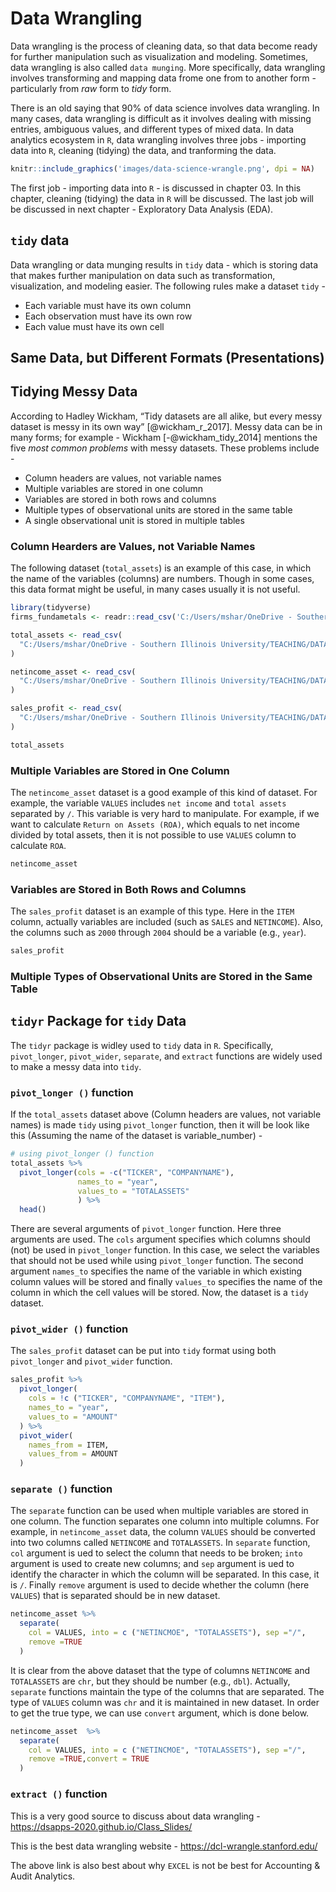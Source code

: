 # Data Wrangling

Data wrangling is the process of cleaning data, so that data become ready for further manipulation such as visualization and modeling. Sometimes, data wrangling is also called `data munging`. More specifically, data wrangling involves transforming and mapping data frome one from to another form - particularly from *raw* form to *tidy* form.

There is an old saying that 90% of data science involves data wrangling. In many cases, data wrangling is difficult as it involves dealing with missing entries, ambiguous values, and different types of mixed data. In data analytics ecosystem in `R`, data wrangling involves three jobs - importing data into `R`, cleaning (tidying) the data, and tranforming the data. 

```r
knitr::include_graphics('images/data-science-wrangle.png', dpi = NA)
```

The first job - importing data into `R` - is discussed in chapter 03. In this chapter, cleaning (tidying) the data in `R` will be discussed. The last job will be discussed in next chapter - Exploratory Data Analysis (EDA). 

## `tidy` data 

Data wrangling or data munging results in `tidy` data - which is storing data that makes further manipulation on data such as transformation, visualization, and modeling easier. The following rules make a dataset `tidy` - 

* Each variable must have its own column
* Each observation must have its own row
* Each value must have its own cell

## Same Data, but Different Formats (Presentations)


## Tidying Messy Data

According to Hadley Wickham, "Tidy datasets are all alike, but every messy dataset is messy in its own way" [@wickham_r_2017]. Messy data can be in many forms; for example - Wickham [-@wickham_tidy_2014] mentions the five *most common problems* with messy datasets. These problems include - 

* Column headers are values, not variable names
* Multiple variables are stored in one column
* Variables are stored in both rows and columns
* Multiple types of observational units are stored in the same table
* A single observational unit is stored in multiple tables

### Column Hearders are Values, not Variable Names

The following dataset (`total_assets`) is an example of this case, in which the name of the variables (columns) are numbers. Though in some cases, this data format might be useful, in many cases usually it is not useful.  

```r
library(tidyverse)
firms_fundametals <- readr::read_csv('C:/Users/mshar/OneDrive - Southern Illinois University/TEACHING/DATA ANALYTICS/MY BOOK_ACCOUNTING ANALYTICS/ACCT_ANALYTICS_BOOK_04_23_2020/daina/data-raw/firms_fundamentals.csv')

total_assets <- read_csv(
  "C:/Users/mshar/OneDrive - Southern Illinois University/TEACHING/DATA ANALYTICS/MY BOOK_ACCOUNTING ANALYTICS/ACCT_ANALYTICS_BOOK_04_23_2020/daina/data-raw/total_assets.csv"
)

netincome_asset <- read_csv(
  "C:/Users/mshar/OneDrive - Southern Illinois University/TEACHING/DATA ANALYTICS/MY BOOK_ACCOUNTING ANALYTICS/ACCT_ANALYTICS_BOOK_04_23_2020/daina/data-raw/netincome_asset.csv"
)

sales_profit <- read_csv(
  "C:/Users/mshar/OneDrive - Southern Illinois University/TEACHING/DATA ANALYTICS/MY BOOK_ACCOUNTING ANALYTICS/ACCT_ANALYTICS_BOOK_04_23_2020/daina/data-raw/sales_profit.csv"
)
```

```r
total_assets
```

### Multiple Variables are Stored in One Column

The `netincome_asset` dataset is a good example of this kind of dataset. For example, the variable `VALUES` includes `net income` and `total assets` separated by `/`. This variable is very hard to manipulate. For example, if we want to calculate `Return on Assets (ROA)`, which equals to net income divided by total assets, then it is not possible to use `VALUES` column to calculate `ROA`. 

```r
netincome_asset
```

### Variables are Stored in Both Rows and Columns

The `sales_profit` dataset is an example of this type. Here in the `ITEM` column, actually variables are included (such as `SALES` and `NETINCOME`). Also, the columns such as `2000` through `2004` should be a variable (e.g., `year`).

```r
sales_profit 
```

### Multiple Types of Observational Units are Stored in the Same Table


### 

## `tidyr` Package for `tidy` Data 

The `tidyr` package is widley used to `tidy` data in `R`. Specifically, `pivot_longer`, `pivot_wider`, `separate`, and `extract` functions are widely used to make a messy data into `tidy`. 


### `pivot_longer ()` function 

If the `total_assets` dataset above (Column headers are values, not variable names) is made `tidy` using `pivot_longer` function, then it will be look like this (Assuming the name of the dataset is variable_number) - 

```r
# using pivot_longer () function 
total_assets %>% 
  pivot_longer(cols = -c("TICKER", "COMPANYNAME"),
               names_to = "year",
               values_to = "TOTALASSETS"
               ) %>% 
  head()
```

There are several arguments of `pivot_longer` function. Here three arguments are used. The `cols` argument specifies which columns should (not) be used in `pivot_longer` function. In this case, we select the variables that should not be used while using `pivot_longer` function. The second argument `names_to` specifies the name of the variable in which existing column values will be stored and finally `values_to` specifies the name of the column in which the cell values will be stored. Now, the dataset is a `tidy` dataset. 

### `pivot_wider ()` function 

The `sales_profit` dataset can be put into `tidy` format using both `pivot_longer` and `pivot_wider` function.  

```r
sales_profit %>% 
  pivot_longer(
    cols = !c ("TICKER", "COMPANYNAME", "ITEM"),
    names_to = "year",
    values_to = "AMOUNT"
  ) %>% 
  pivot_wider(
    names_from = ITEM, 
    values_from = AMOUNT
  )
```

### `separate ()` function 

The `separate` function can be used when multiple variables are stored in one column. The function separates one column into multiple columns. For example, in `netincome_asset` data, the column `VALUES` should be converted into two columns called `NETINCOME` and `TOTALASSETS`. In `separate` function, `col` argument is ued to select the column that needs to be broken; `into` argument is used to create new columns; and `sep` argument is ued to identify the character in which the column will be separated. In this case, it is `/`. Finally `remove` argument is used to decide whether the column (here `VALUES`) that is separated should be in new dataset.  

```r
netincome_asset %>% 
  separate(
    col = VALUES, into = c ("NETINCMOE", "TOTALASSETS"), sep ="/",
    remove =TRUE
  )
```

It is clear from the above dataset that the type of columns `NETINCOME` and `TOTALASSETS` are `chr`, but they should be number (e.g., `dbl`). Actually, `separate` functions maintain the type of the columns that are separated. The type of `VALUES` column was `chr` and it is maintained in new dataset. In order to get the true type, we can use `convert` argument, which is done below.  

```r
netincome_asset  %>% 
  separate(
    col = VALUES, into = c ("NETINCMOE", "TOTALASSETS"), sep ="/",
    remove =TRUE,convert = TRUE
  )
```

### `extract ()` function 


This is a very good source to discuss about data wrangling - <https://dsapps-2020.github.io/Class_Slides/> 

This is the best data wrangling website - 
<https://dcl-wrangle.stanford.edu/>


The above link is also best about why `EXCEL` is not be best for Accounting & Audit Analytics. 
